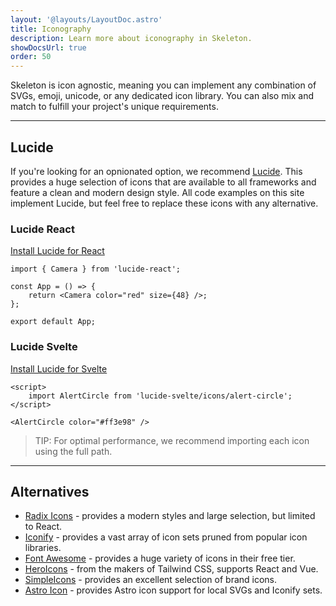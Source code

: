 ```yaml
---
layout: '@layouts/LayoutDoc.astro'
title: Iconography
description: Learn more about iconography in Skeleton.
showDocsUrl: true
order: 50
---
```




<p class="type-scale-5">
	Skeleton is icon agnostic, meaning you can implement any combination of SVGs, emoji, unicode, or any dedicated icon
	library. You can also mix and match to fulfill your project's unique requirements.
</p>

---

## Lucide

<figure class="card-enhanced-gradient p-8 flex justify-center">
	<div class="flex gap-4">
		<Heart size={48} />
		<UserRound size={48} />
		<Triangle size={48} />
	</div>
</figure>

If you're looking for an opnionated option, we recommend [Lucide](https://lucide.dev/). This provides a huge selection of icons that are available to all frameworks and feature a clean and modern design style. All code examples on this site implement Lucide, but feel free to replace these icons with any alternative.

### Lucide React

[Install Lucide for React](https://lucide.dev/guide/packages/lucide-react)

```tsx
import { Camera } from 'lucide-react';

const App = () => {
	return <Camera color="red" size={48} />;
};

export default App;
```

### Lucide Svelte

[Install Lucide for Svelte](https://lucide.dev/guide/packages/lucide-svelte)

```svelte
<script>
    import AlertCircle from 'lucide-svelte/icons/alert-circle';
</script>

<AlertCircle color="#ff3e98" />
```

> TIP: For optimal performance, we recommend importing each icon using the full path.

---

## Alternatives

-   [Radix Icons](https://www.radix-ui.com/icons) - provides a modern styles and large selection, but limited to React.
-   [Iconify](https://iconify.design/) - provides a vast array of icon sets pruned from popular icon libraries.
-   [Font Awesome](https://fontawesome.com/) - provides a huge variety of icons in their free tier.
-   [HeroIcons](https://heroicons.com/) - from the makers of Tailwind CSS, supports React and Vue.
-   [SimpleIcons](https://simpleicons.org/) - provides an excellent selection of brand icons.
-   [Astro Icon](https://www.astroicon.dev/) - provides Astro icon support for local SVGs and Iconify sets.
